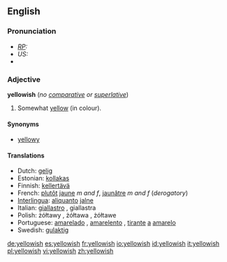 ==English==

===Pronunciation===
* ''[[RP]]:'' {{IPA|/ˈjeləʊɪʃ/}}
* ''US:'' {{IPA|/ˈjelɔʊɪʃ/}}
*{{audio|en-us-yellowish.ogg|Audio (US)}}

===Adjective===
'''yellowish''' (''no [[comparative]] or [[superlative]]'')

# Somewhat [[yellow]] (in colour).

====Synonyms====
* [[yellowy]]

====Translations====
*Dutch: [[gelig]]
*Estonian: [[kollakas]]
*Finnish: [[kellertävä]]
*French: [[plutôt]] [[jaune]] ''m and f'', [[jaunâtre]] ''m and f'' (''derogatory'')
*[[Interlingua]]: [[aliquanto]] [[jalne]]
*Italian: [[giallastro]] {{m}}, giallastra {{f}}
*Polish: żółtawy {{m}}, żółtawa {{f}}, żółtawe {{n}}
*Portuguese: [[amarelado]] {{m}}, [[amarelento]] {{m}}, [[tirante]] [[a]] [[amarelo]]
*Swedish: [[gulaktig]]

[[de:yellowish]]
[[es:yellowish]]
[[fr:yellowish]]
[[io:yellowish]]
[[id:yellowish]]
[[it:yellowish]]
[[pl:yellowish]]
[[vi:yellowish]]
[[zh:yellowish]]